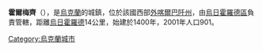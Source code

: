 {{coord|48|31|30|N|22|23|12|E|scale:100000|display=title}}

'''霍爾梅齊'''（{{lang-uk|Холмець}}），是[[烏克蘭|烏克蘭]]的城鎮，位於該國西部[[外喀爾巴阡州|外喀爾巴阡州]]，由[[烏日霍羅德區|烏日霍羅德區]]負責管轄，距離[[烏日霍羅德|烏日霍羅德]]14公里，始建於1400年，2001年人口901。

{{Ukraine-geo-stub}}
[[Category:烏克蘭城市|Category:烏克蘭城市]]